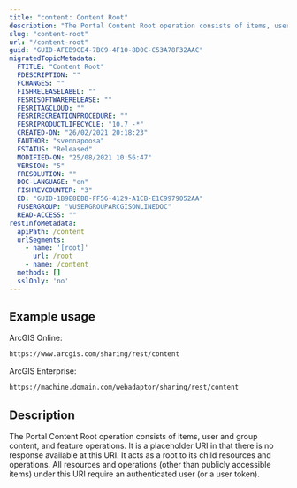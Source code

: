 ```yaml
---
title: "content: Content Root"
description: "The Portal Content Root operation consists of items, user and group content, and feature operations."
slug: "content-root"
url: "/content-root"
guid: "GUID-AFEB9CE4-7BC9-4F10-8D0C-C53A78F32AAC"
migratedTopicMetadata:
  FTITLE: "Content Root"
  FDESCRIPTION: ""
  FCHANGES: ""
  FISHRELEASELABEL: ""
  FESRISOFTWARERELEASE: ""
  FESRITAGCLOUD: ""
  FESRIRECREATIONPROCEDURE: ""
  FESRIPRODUCTLIFECYCLE: "10.7 -*"
  CREATED-ON: "26/02/2021 20:18:23"
  FAUTHOR: "svennapoosa"
  FSTATUS: "Released"
  MODIFIED-ON: "25/08/2021 10:56:47"
  VERSION: "5"
  FRESOLUTION: ""
  DOC-LANGUAGE: "en"
  FISHREVCOUNTER: "3"
  ED: "GUID-1B9E8EBB-FF56-4129-A1CB-E1C9979052AA"
  FUSERGROUP: "VUSERGROUPARCGISONLINEDOC"
  READ-ACCESS: ""
restInfoMetadata:
  apiPath: /content
  urlSegments:
    - name: '[root]'
      url: /root
    - name: /content
  methods: []
  sslOnly: 'no'
---
```


## Example usage

ArcGIS Online:

```markdown
https://www.arcgis.com/sharing/rest/content
```

ArcGIS Enterprise:

```markdown
https://machine.domain.com/webadaptor/sharing/rest/content
```

## Description

The Portal Content Root operation consists of items, user and group content, and feature operations. It is a placeholder URI in that there is no response available at this URI. It acts as a root to its child resources and operations. All resources and operations (other than publicly accessible items) under this URI require an authenticated user (or a user token). 
